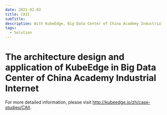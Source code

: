 ```yaml
---
date: 2021-02-03
title: CAII
subTitle:
description: With KubeEdge, Big Data Center of China Academy Industrial Internet achieves edge-cloud collaboration and data acquisition architecture, facilitating broader management of industrial devices and protocols, as well as more convenient device data collection.
tags:
  - Solution
---
```


# The architecture design and application of KubeEdge in Big Data Center of China Academy Industrial Internet

For more detailed information, please visit http://kubeedge.io/zh/case-studies/CAII.